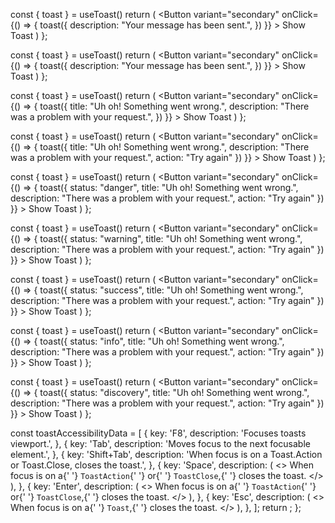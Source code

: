 

  const { toast } = useToast()
  return (
    <Preview>
      <Button
          variant="secondary"
            onClick={() => {
              toast({
                description: "Your message has been sent.",
              })
            }}
          >
          Show Toast
      </Button>
    </Preview>
  )
};

  const { toast } = useToast()
  return (
    <Preview>
      <Button
          variant="secondary"
            onClick={() => {
              toast({
                description: "Your message has been sent.",
              })
            }}
          >
          Show Toast
      </Button>
    </Preview>
  )
};

  const { toast } = useToast()
  return (
    <Preview>
      <Button
          variant="secondary"
            onClick={() => {
              toast({
                title: "Uh oh! Something went wrong.",
                description: "There was a problem with your request.",
              })
            }}
          >
          Show Toast
      </Button>
    </Preview>
  )
};

  const { toast } = useToast()
  return (
    <Preview>
      <Button
          variant="secondary"
            onClick={() => {
              toast({
                title: "Uh oh! Something went wrong.",
                description: "There was a problem with your request.",
                action: "Try again"
              })
            }}
          >
          Show Toast
      </Button>
    </Preview>
  )
};

  const { toast } = useToast()
  return (
    <Preview>
      <Button
          variant="secondary"
            onClick={() => {
              toast({
                status: "danger",
                title: "Uh oh! Something went wrong.",
                description: "There was a problem with your request.",
                action: "Try again"
              })
            }}
          >
          Show Toast
      </Button>
    </Preview>
  )
};

  const { toast } = useToast()
  return (
    <Preview>
      <Button
          variant="secondary"
            onClick={() => {
              toast({
                status: "warning",
                title: "Uh oh! Something went wrong.",
                description: "There was a problem with your request.",
                action: "Try again"
              })
            }}
          >
          Show Toast
      </Button>
    </Preview>
  )
};

  const { toast } = useToast()
  return (
    <Preview>
      <Button
          variant="secondary"
            onClick={() => {
              toast({
                status: "success",
                title: "Uh oh! Something went wrong.",
                description: "There was a problem with your request.",
                action: "Try again"
              })
            }}
          >
          Show Toast
      </Button>
    </Preview>
  )
};

  const { toast } = useToast()
  return (
    <Preview>
      <Button
          variant="secondary"
            onClick={() => {
              toast({
                status: "info",
                title: "Uh oh! Something went wrong.",
                description: "There was a problem with your request.",
                action: "Try again"
              })
            }}
          >
          Show Toast
      </Button>
    </Preview>
  )
};

  const { toast } = useToast()
  return (
    <Preview>
      <Button
          variant="secondary"
            onClick={() => {
              toast({
                status: "discovery",
                title: "Uh oh! Something went wrong.",
                description: "There was a problem with your request.",
                action: "Try again"
              })
            }}
          >
          Show Toast
      </Button>
    </Preview>
  )
};

  const toastAccessibilityData = [
    {
      key: 'F8',
      description: 'Focuses toasts viewport.',
    },
    {
      key: 'Tab',
      description: 'Moves focus to the next focusable element.',
    },
    {
      key: 'Shift+Tab',
      description: 'When focus is on a Toast.Action or Toast.Close, closes the toast.',
    },
    {
      key: 'Space',
      description:
      (
        <>
          When focus is on a{' '}
          <code className="cell-accessibility-code">ToastAction</code>{' '}
          or{' '} 
          <code className="cell-accessibility-code">ToastClose</code>,{' '}
          closes the toast.
        </>
      ),
    },
    {
      key: 'Enter',
      description:
      (
        <>
          When focus is on a{' '}
          <code className="cell-accessibility-code">ToastAction</code>{' '}
          or{' '}
          <code className="cell-accessibility-code">ToastClose</code>,{' '}
          closes the toast.
        </>
      ),
    },
    {
      key: 'Esc',
      description:
      (
        <>
          When focus is on a{' '}
          <code className="cell-accessibility-code">Toast</code>,{' '}
          closes the toast.
        </>
      ),
    },
  ];
  return <AccessibilityTable rows={toastAccessibilityData} />;
};